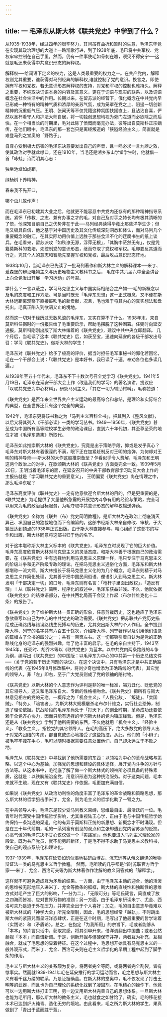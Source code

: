 ```yaml
---
---
---
```

title: 一  毛泽东从斯大林《联共党史》中学到了什么？
---

从1935-1938年，经过四年的艰辛努力，其间虽有曲折和暂时的失意，毛泽东毕竟在实现其政治理想的大道上一路凯歌行进，到了1938年底，毛已将中共军权、党权牢牢控制在自己手里，然而，仍有一件事使毛如骨刺在喉，须臾不得安宁──这就是毛还未获得中共意识形态的解释权。

解释权──给词语下定义的权力，这是人类最重要的权力之一。在共产党内，解释权则尤其重要，谁获得对马列经典的解释权,谁就控制了党的意识。换言之，即使拥有军权和党权，若无意识形态解释权的支持，对党和军权的控制也难持久。解释之重要，不纯取决词语本身的内容及其意义，更在于词语与现实的联系，以及词语概念在社会生活中的作用。长期以来，在留苏派的经营下，俄化概念在中共党内早已形成一种特有的精神气质和浓厚的亲苏气氛，成为笼罩在党之上、阻遏一切创新精神的沉重低气压。王明、张闻天等不仅凭籍这种氛围扶摇直上，且沾沾自喜，俨然以圣杯看守人和护法大师自居，将一切独创思想均视为旁门左道而必欲除之而后快。在一个相当长的时期里，毛对此除了愤慨而毫无办法，彼等出自莫斯科正宗嫡传，在他们眼中，毛泽东的那一套岂只是离经叛道的「狭隘经验主义」，简直就是难登马列之堂奥的「野路于」。

自尊心受到极大伤害的毛泽东决意要发出自己的声音，且一呜必求一言九鼎之效，使其政治对手就此噤口。还在191O年，当毛还是湘乡东山学堂学生时，他就借一首「咏蛙」诗而明其心志：

独坐池塘如虎距，

绿杨树下养精神，

春来我不先开口，

哪个虫儿敢作声！ 

而在毛泽东已初建其大业之后，他就更不能容忍中共党内还存有的那种精神指导系统。紧怀「传教」之志、兼有办事之才的毛，对自己及对手之特长均有极其清晰的了悟，他深知目前自己之优势非在于此──马列经典读得毕竟比那些洋学生少；但毛又极具自信，他之基于对中国历史及其文化传统深刻洞悉和体认，而对马列几个重要概念的融汇，在其实际功用价值上远胜于那些食洋不化的迂腐书生的纸上谈兵。在毛看来，留苏派攻「如秋潦无源，浮萍无根」，「其胸中茫然无有」，仅是凭籍莫斯科的栽培，先控制党的意识形态，继而夺取了党权和军权。毛却要反其道而行之，凭其个人的意志和智能先掌握军权和党权，最后攻占意识形态阵地。

1938年10月，当毛泽东已先读了一批马列著作和斯大林主义的解释课本──米丁、爱森堡的辩证唯物主义与历史唯物主义教科书之后， 毛在中共六届六中全会讲台上向全党发出开展「学习运动」的号召。

学什么？一言以蔽之，学习马克思主义与中国实际相结合之产物──毛的新概念以及毛的态度和工作方法。可是当时既无「毛泽东思想」这一正式概念，又不便在斯大林远距离观察下直接鼓吹毛的新贡献，况且，毛也难于将其内心的真实想法和盘托出。毛真正陷入到欲语又止的境地。

然而这一切对于经历过无数风浪的毛泽东，又实在算不了什么。1938年末，来自莫斯科任弼时的一份报告给了毛重要启示，帮助毛摆脱了这种困窘。任弼时向延安通报，莫斯科刚刚出版了斯大林编着的《联共党史》，建议中共中央立即翻译。  几个月后，当毛读了这本《联共党史》后，如获至宝，迅速向延安的各级干部发出号召：学习《联共党史》，做斯大林的学生！

毛泽东对《联共党史》给予了极高的评价，据当时担任毛军事秘书的郭化若回忆，毛在一个干部会上说：「《联共党史》是本好书，我已读了十遍。奉劝各位也多读几遍。」 

从1939年至五十年代末，毛泽东不下十数次号召全党学习《联共党史》。1941年5月19日，毛泽东在延安干部大会上作〈改造我们的学习〉的著名演讲，提议应「以联共党史为中心材料」，研究马列主义，「其它一切为辅助材料」。毛称赞道：

《联共党史》是百年来全世界共产主义运动的最高综合和总结，是理论和实际结合的典型，在全世界还只有这个完全的典型。 

1942年，毛泽东更将该书称之为「马列主义百科全书」，把其列入《整风文献》，以后又将其列入《干部必读》一类的学习丛书。1949一1956年，《联共党史》甚至成为中国所有高等院校学生必修的政治课目，直到六十年代初，其至尊至荣的地位才被《毛泽东选集》所取代。

毛泽东如此推崇斯大林的《联共党史》，究竟是出于策略手段，抑或是发乎真心？毛泽东对斯大林有着很深的不满，眼下正在加紧赶制反对王明的炮弹，为何却对王明的精神导师──斯大林的大作这般推崇备至？乍看似乎令人费解，毛泽东和王明这两个政治上的对手，在歌颂斯大林的《联共党史》方面竟完全一致。1939年5月20日，王明当着毛泽东的面，在延安召开的中央干部教育部学习动员大会上作的主报告就是「学习联共党史的重要意义」，  王明偏爱《联共党史》尚在情理之中，那么毛泽东呢？

毛泽东高度评价《联共党史》一定有他意欲迎合斯大林的目的，但是更重要的是，《联共党史》为毛提供了大量他所急需的开展党内斗争有用的经验与策略，完全可以用来为毛的政治目标服务，为毛夺取中共意识形态的解释权输送弹药。

《联共党史》全称为《联共（布）党史简明教程》，是斯大林为在政治上彻底消灭异己、巩固自己的独裁地位而下令编纂的。这部书经斯大林亲自修改、审核，于大镇压达到顶点的1938年正式出版。由于斯大林直接参与，精心组织了这部书的写作和出版，斯大林同意将这部书归于他的名下。  

对于这本堪称斯大林主义标本的《联共党史》，毛泽东立时发现了它的巨大价值。毛泽东高度欣赏斯大林对马克思主义的灵活态度。和斯大林善于根据自己的政治需要，在《联共党史》中有选择地利用马克思主义原理一样，毛只专注于马克思主义的阶级斗争和无产阶级专政的理论。在把马克思主义通俗化方面，毛泽东和斯大林都堪称一流大师。斯大林擅长于将马克思主义化的为几个概念，毛泽东则精于对马克思主义作简化处理，尤其善于把中国民间俗语、俚语引入到马克思主义。斯大林发明「干部决定一切」的口号，毛泽东则有名言：「枪杆子里面出政权」，「造反有理」！从《联共党史》简明、程序化的叙述中，毛泽东获益非浅。不久，他就依据《联共党史》的结束语部分，在中共西北局高干会议上作起〈布尔什维克化十二条〉的报告了。

《联共党史》为了维护斯大林一贯正确的形象，任意剪裁历史，这也适应了毛泽东急欲重写以自己为中心的中共党史的政治需要。《联共党史》把苏联共产党历史描绘成正确路线与错误路线生死搏斗的历史，尤其突出斯大林的个人作用。全书提到斯大林、列宁的名字共有六百五十馀次，介绍斯大林、列宁著作以及引用他们语录的篇幅占了全书的四分之一；共有一百页左右。这一切都吸引着自认为是党的正确路线化身的毛泽东的强烈兴趣，给了他丰富的启示。在毛的亲自主持下，1943至1945年，任弼时、胡乔木等以《联共党史》为蓝本。以中共党内两条路线的斗争为纲，编写出《联共党史》的中国版：以毛泽东为中心的中共第一个历史总结文件──〈关于党的若干历史问题的决议〉。在这个决议中，只有毛泽东才是中共正确路线的代表（在1945年8月修改稿中，将刘少奇也增添为正确路线的代表），其它党的领导人，非「左」即右，至于广大党员则成了党的领袖的陪衬物。

《联共党史》以斯大林的个人意志作为评判是非的唯一标准，竭力丑化、贬低党的其它领导人，这又和毛泽东自大、专断的性格相吻合。《联共党史》把所有与斯大林意见相左的党的元老，一概斥之为「机会主义」、「人民公敌」、「叛徒」、「卖国贼」、「特务」、「暗害者」，为斯大林大规模屠杀老布尔什维克，实行社会恐怖，制造了理论依据。抗战阶段的毛泽东尚处于「打天下」的创业时期，革命成功还要依赖于全党齐心协力，因而只能有选择的学习斯大林的党内镇压经验。但是，毛泽东还是从《联共党史》学到了他所需要的东西。不久他就用「机会主义」、「经验主义」、「教条主义」，指控党的其它领导人。在毛的高压下，绝大多数党的领导人出于对党内团结的考虑，都自觉或违心地接受了这些指控，从此，他们的「小辫子」被毛牢牢拽在手心，毛可以随时根据需要任意处置他们，自己却永远立于不败之地。

毛泽东从《联共党史》中寻找到了他所需要的东西：以领袖为中心的革命战略与策略，以这个中心为基轴，加强党的思想和建设的具体途径，展开党内斗争的方针与方法等。从这本书中，毛彻底了解了做一个斯大林式的领袖所必须具备的特殊素质，这就是：以铁腕统治全党，用意识形态为这种统治服务。对于这类问题，毛本来就不生疏，现在又有《联共党史》作依据，毛更加充满自信。

如果说《联共党史》从政治功利性的角度丰富了毛泽东的革命战略和策略思想，那么斯大林的哲学狙击手米丁、尤金，则为毛主义的哲学化助了一臂之力。

在中共领导人中，毛泽东是较少受马列教义束缚，思维最自由、最活跃的一位。毛青年时代深受中国传统哲学影响，尤其重视陆王心学，正由于毛与中国传统哲学始终保持一条沟通的渠道，他的有异于莫斯科正统的新思想、新概念才不时涌现。但是在三十年代前期，毛的一系列富有创见的观点和主张却遭到党内留苏派的贬损。心高气傲的毛泽东决不甘心仅仅做一个「实践家」，他也要进入马列主义理论家的殿堂。既为共产党员，就不能另辟新径，于是毛不得不求助于马克思主义教科书，使自己的观点系统化和理论化。

1937-1939年，毛泽东在延安如饥似渴地钻研由博古、沉志远等从俄文翻译的唯物辩证法一类的马克思主义哲学教程。 然而，毛所读的几乎都是当时苏联官方哲学家──米丁、尤金、西洛可夫等为斯大林著作作注解的教义问答式的「解释学」。

这样就不可避免造成互为矛盾的结果。一方面，由于毛泽东主动的迎合，他的活泼的思维被无形地压入进米丁、尤金等教条的框框，斯大林的直线性和独断性的思维方式对毛产生了巨大的影响，「一分为二」、「无限可分」等毛氏箴言，简直成了放之四海而皆准、应对世界万物的准则；另一方面，由于毛泽东研读米丁、尤金、西洛可夫乃是迫于外在压力，并非完全出于个人喜好；加之，毛的自由意志毕竟难以被斯大林式的「神学大全」所完全限制，因此，毛的思想经常「越轨」，不时跳出斯大林的紧箍咒而呈汪洋恣肆状，正是在这个时期，毛写出了他最重要的哲学论着〈实践论〉和〈矛盾论〉。总之，在抱定「为我所用」的宗旨下，毛或者能够从「本本」的片言只话中，获取灵感，将其引申开来，借洋调翻出中国曲；或者公然藐视「本本」而自谱新调。于是，创新开掘与僵硬保守并存，两者互为补充，互相融合，就成了毛思想的显着特征。在这个过程中，毛思想开始具有马克思主义的一般外观形式，而米丁、尤金、西洛可夫则在毛主义哲学化的早期工程中起到了脚手架的作用。

毛主义与斯大林主义的关系颇为复杂，将两者完全等同，或将两者完全割裂，皆有悖事实。然而就1939-1941年毛在延安推行的学习运动而言，毛之思想与斯大林主义有看千丝万缕的联系，乃是证据确凿。在斯大林的堂奥中，毛不仅发现了打击王明等的武器，而且也为自己理论的系统化找到了凝固剂。在毛精心的操作下，他竟可以一边用斯大林打击王明，另一边又用斯大林完善自己的思想体系。一旦斯大林也能为毛所用，那么斯大林的教条主义，毛也就食之如甘饴了。确实，毛的移花接木术已达到炉火纯青、造化无穷的境地。由此看来，毛之所为斯大林的学生，果真做到了「青出于蓝而胜于蓝」。
